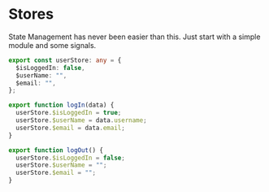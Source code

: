 # Stores

State Management has never been easier than this. Just start with a simple module and some signals.

```ts
export const userStore: any = {
  $isLoggedIn: false,
  $userName: "",
  $email: "",
};

export function logIn(data) {
  userStore.$isLoggedIn = true;
  userStore.$userName = data.username;
  userStore.$email = data.email;
}

export function logOut() {
  userStore.$isLoggedIn = false;
  userStore.$userName = "";
  userStore.$email = "";
}
```
